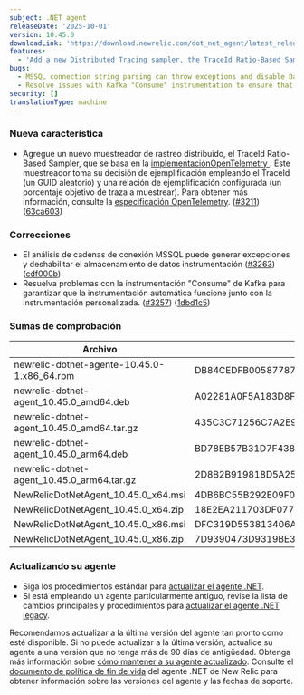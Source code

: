 ```yaml
---
subject: .NET agent
releaseDate: '2025-10-01'
version: 10.45.0
downloadLink: 'https://download.newrelic.com/dot_net_agent/latest_release'
features:
  - 'Add a new Distributed Tracing sampler, the TraceId Ratio-Based Sampler, which is based on the [OpenTelemetry implementation](https":"//github.com/open-telemetry/opentelemetry-dotnet/blob/main/src/OpenTelemetry/Trace/Sampler/TraceIdRatioBasedSampler.cs).'
bugs:
  - MSSQL connection string parsing can throw exceptions and disable Datastore instrumentation.
  - Resolve issues with Kafka "Consume" instrumentation to ensure that automatic instrumentation works in conjunction with custom instrumentation.
security: []
translationType: machine
---
```


### Nueva característica

* Agregue un nuevo muestreador de rastreo distribuido, el TraceId Ratio-Based Sampler, que se basa en la [implementaciónOpenTelemetry ](https://github.com/open-telemetry/opentelemetry-dotnet/blob/main/src/OpenTelemetry/Trace/Sampler/TraceIdRatioBasedSampler.cs). Este muestreador toma su decisión de ejemplificación empleando el TraceId (un GUID aleatorio) y una relación de ejemplificación configurada (un porcentaje objetivo de traza a muestrear). Para obtener más información, consulte la [especificación OpenTelemetry](https://opentelemetry.io/docs/specs/otel/trace/tracestate-probability-sampling/). ([#3211](https://github.com/newrelic/newrelic-dotnet-agent/issues/3211)) ([63ca603](https://github.com/newrelic/newrelic-dotnet-agent/commit/63ca603ca6cb86110431413c03afbf8a8c8e9367))

### Correcciones

* El análisis de cadenas de conexión MSSQL puede generar excepciones y deshabilitar el almacenamiento de datos instrumentación ([#3263](https://github.com/newrelic/newrelic-dotnet-agent/issues/3263)) ([cdf000b](https://github.com/newrelic/newrelic-dotnet-agent/commit/cdf000b73fe4beaa73fa4bfe3d338f8eb6698cf1))
* Resuelva problemas con la instrumentación &quot;Consume&quot; de Kafka para garantizar que la instrumentación automática funcione junto con la instrumentación personalizada. ([#3257](https://github.com/newrelic/newrelic-dotnet-agent/issues/3257)) ([1dbd1c5](https://github.com/newrelic/newrelic-dotnet-agent/commit/1dbd1c51aeaf6e2909d23b078029ee78b721b3bc))

### Sumas de comprobación

| Archivo                                      | SHA - Hash de 256 bits                                           |
| -------------------------------------------- | ---------------------------------------------------------------- |
| newrelic-dotnet-agente-10.45.0-1.x86\_64.rpm | DB84CEDFB00587787FF38EEAF6DFB61C83B85C6BACEB7337A766044906EC2CBC |
| newrelic-dotnet-agent\_10.45.0\_amd64.deb    | A02281A0F5A183D8F5617F495AA8F6D6670BCE8A6268550DFBBE83354A63747B |
| newrelic-dotnet-agent\_10.45.0\_amd64.tar.gz | 435C3C71256C7A2E94FC70E130D205062B88ED345B5498207B52C8C2933AACDD |
| newrelic-dotnet-agent\_10.45.0\_arm64.deb    | BD78EB57B31D7F438D45E15EE802BF62A38D805782EFD421543DC41DEA8779B2 |
| newrelic-dotnet-agent\_10.45.0\_arm64.tar.gz | 2D8B2B919818D5A256A691753DB5FBB73F395E1F8235471F9016967586CAAF9E |
| NewRelicDotNetAgent\_10.45.0\_x64.msi        | 4DB6BC55B292E09F0E9BC81231232E90C62CFFD005AE612F803701B9E34D908E |
| NewRelicDotNetAgent\_10.45.0\_x64.zip        | 18E2EA211703DF077E5D80B929920C2C2F8C95182D1300564E88A6136393E538 |
| NewRelicDotNetAgent\_10.45.0\_x86.msi        | DFC319D553813406AB8CBCF427B082468D648FD07F3F04F82AB4AA2D01C2176E |
| NewRelicDotNetAgent\_10.45.0\_x86.zip        | 7D9390473D9319BE311B2C8FF067106328FB1343B4C86110BB39B231E09E58D0 |

### Actualizando su agente

* Siga los procedimientos estándar para [actualizar el agente .NET](/docs/agents/net-agent/installation-configuration/update-net-agent).
* Si está empleando un agente particularmente antiguo, revise la lista de cambios principales y procedimientos para [actualizar el agente .NET legacy](/docs/apm/agents/net-agent/installation/update-net-agent/#updating_older_net).

Recomendamos actualizar a la última versión del agente tan pronto como esté disponible. Si no puede actualizar a la última versión, actualice su agente a una versión que no tenga más de 90 días de antigüedad. Obtenga más información sobre [cómo mantener a su agente actualizado](/docs/new-relic-solutions/new-relic-one/install-configure/update-new-relic-agent). Consulte el [documento de política de fin de vida](/docs/apm/agents/net-agent/getting-started/net-agent-eol-policy) del agente .NET de New Relic para obtener información sobre las versiones del agente y las fechas de soporte.
